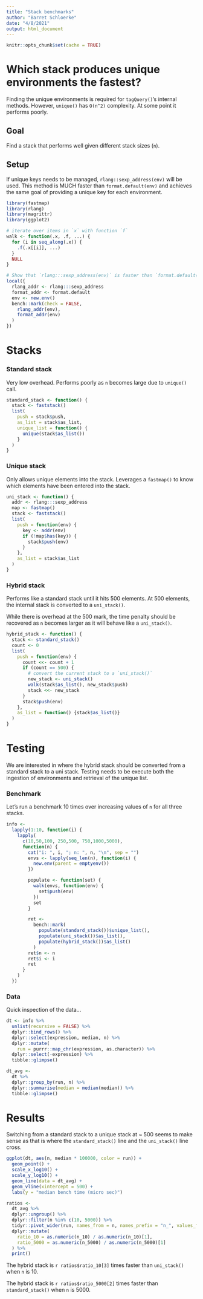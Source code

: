 ```yaml
---
title: "Stack benchmarks"
author: "Barret Schloerke"
date: "4/8/2021"
output: html_document
---
```


```r
knitr::opts_chunk$set(cache = TRUE)
```



# Which stack produces unique environments the fastest?

Finding the unique environments is required for `tagQuery()`'s internal methods.  However, `unique()` has `O(n^2)` complexity. At some point it performs poorly.

## Goal

Find a stack that performs well given different stack sizes (`n`).

## Setup

If unique keys needs to be managed, `rlang::sexp_address(env)` will be used.  This method is MUCH faster than `format.default(env)` and achieves the same goal of providing a unique key for each environment.


```r
library(fastmap)
library(rlang)
library(magrittr)
library(ggplot2)

# iterate over items in `x` with function `f`
walk <- function(.x, .f, ...) {
  for (i in seq_along(.x)) {
    .f(.x[[i]], ...)
  }
  NULL
}

# Show that `rlang:::sexp_address(env)` is faster than `format.default(env)`
local({
  rlang_addr <- rlang:::sexp_address
  format_addr <- format.default
  env <- new.env()
  bench::mark(check = FALSE,
    rlang_addr(env),
    format_addr(env)
  )
})
```


# Stacks

### Standard stack

Very low overhead. Performs poorly as `n` becomes large due to `unique()` call.

```r
standard_stack <- function() {
  stack <- faststack()
  list(
    push = stack$push,
    as_list = stack$as_list,
    unique_list = function() {
      unique(stack$as_list())
    }
  )
}
```

### Unique stack

Only allows unique elements into the stack. Leverages a `fastmap()` to know which elements have been entered into the stack.

```r
uni_stack <- function() {
  addr <- rlang:::sexp_address
  map <- fastmap()
  stack <- faststack()
  list(
    push = function(env) {
      key <- addr(env)
      if (!map$has(key)) {
        stack$push(env)
      }
    },
    as_list = stack$as_list
  )
}
```

### Hybrid stack

Performs like a standard stack until it hits 500 elements. At 500 elements, the internal stack is converted to a `uni_stack()`.

While there is overhead at the 500 mark, the time penalty should be recovered as `n` becomes larger as it will behave like a `uni_stack()`.

```r
hybrid_stack <- function() {
  stack <- standard_stack()
  count <- 0
  list(
    push = function(env) {
      count <<- count + 1
      if (count == 500) {
        # convert the current stack to a `uni_stack()`
        new_stack <- uni_stack()
        walk(stack$as_list(), new_stack$push)
        stack <<- new_stack
      }
      stack$push(env)
    },
    as_list = function() {stack$as_list()}
  )
}
```


# Testing

We are interested in where the hybrid stack should be converted from a standard stack to a uni stack.  Testing needs to be execute both the ingestion of environments and retrieval of the unique list.

### Benchmark

Let's run a benchmark 10 times over increasing values of `n` for all three stacks.

```r
info <-
  lapply(1:10, function(i) {
    lapply(
      c(10,50,100, 250,500, 750,1000,5000),
      function(n) {
        cat("i: ", i, "; n: ", n, "\n", sep = "")
        envs <- lapply(seq_len(n), function(i) {
          new.env(parent = emptyenv())
        })

        populate <- function(set) {
          walk(envs, function(env) {
            set$push(env)
          })
          set
        }

        ret <-
          bench::mark(
            populate(standard_stack())$unique_list(),
            populate(uni_stack())$as_list(),
            populate(hybrid_stack())$as_list()
          )
        ret$n <- n
        ret$i <- i
        ret
      }
    )
  })
```

### Data

Quick inspection of the data...

```r
dt <- info %>%
  unlist(recursive = FALSE) %>%
  dplyr::bind_rows() %>%
  dplyr::select(expression, median, n) %>%
  dplyr::mutate(
    run = purrr::map_chr(expression, as.character)) %>%
  dplyr::select(-expression) %>%
  tibble::glimpse()

dt_avg <-
  dt %>%
  dplyr::group_by(run, n) %>%
  dplyr::summarise(median = median(median)) %>%
  tibble::glimpse()
```

# Results

Switching from a standard stack to a unique stack at ~ 500 seems to make sense as that is where the `standard_stack()` line and the `uni_stack()` line cross. 

```r
ggplot(dt, aes(n, median * 100000, color = run)) +
  geom_point() +
  scale_x_log10() +
  scale_y_log10() +
  geom_line(data = dt_avg) +
  geom_vline(xintercept = 500) +
  labs(y = "median bench time (micro sec)")
```


```r
ratios <- 
  dt_avg %>% 
  dplyr::ungroup() %>% 
  dplyr::filter(n %in% c(10, 5000)) %>% 
  tidyr::pivot_wider(run, names_from = n, names_prefix = "n_", values_from = median) %>%
  dplyr::mutate(
    ratio_10 = as.numeric(n_10) / as.numeric(n_10)[1], 
    ratio_5000 = as.numeric(n_5000) / as.numeric(n_5000)[1]
  ) %>% 
  print()
```

The hybrid stack is `r ratios$ratio_10[3]` times faster than `uni_stack()` when `n` is 10.

The hybrid stack is `r ratios$ratio_5000[2]` times faster than `standard_stack()` when `n` is 5000.

